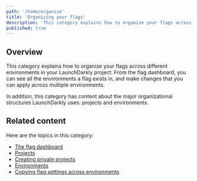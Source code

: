```yaml
---
path: '/home/organize'
title: 'Organizing your flags'
description: 'This category explains how to organize your flags across different environments in your LaunchDarkly project.'
published: true
---
```


## Overview

This category explains how to organize your flags across different environments in your LaunchDarkly project. From the flag dashboard, you can see all the environments a flag exists in, and make changes that you can apply across multiple environments.

In addition, this category has content about the major organizational structures LaunchDarkly uses: projects and environments.

## Related content

Here are the topics in this category:

* [The flag dashboard](/home/organize/dashboard)
* [Projects](/home/organize/projects)
* [Creating private projects](/home/organize/private-projects)
* [Environments](/home/organize/environments)
* [Copying flag settings across environments](/home/organize/flag-compare-copy)
